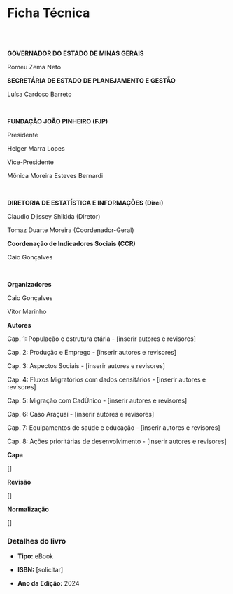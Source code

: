 # Ficha Técnica {.unnumbered}

<br>
<br>

**GOVERNADOR DO ESTADO DE MINAS GERAIS**

Romeu Zema Neto

**SECRETÁRIA DE ESTADO DE PLANEJAMENTO E GESTÃO**

Luísa Cardoso Barreto


<br>

**FUNDAÇÃO JOÃO PINHEIRO (FJP)**

Presidente

Helger Marra Lopes

Vice-Presidente

Mônica Moreira Esteves Bernardi


<br>


**DIRETORIA DE ESTATÍSTICA E INFORMAÇÕES (Direi)**

Claudio Djissey Shikida (Diretor)

Tomaz Duarte Moreira (Coordenador-Geral)


**Coordenação de Indicadores Sociais (CCR)**

Caio Gonçalves


<br>

**Organizadores**

Caio Gonçalves

Vitor Marinho

**Autores**

Cap. 1: População e estrutura etária - \[inserir autores e revisores\]

Cap. 2: Produção e Emprego - \[inserir autores e revisores\]

Cap. 3: Aspectos Sociais - \[inserir autores e revisores\]

Cap. 4: Fluxos Migratórios com dados censitários - \[inserir autores e revisores\]

Cap. 5: Migração com CadÚnico - \[inserir autores e revisores\]

Cap. 6: Caso Araçuaí - \[inserir autores e revisores\]

Cap. 7: Equipamentos de saúde e educação - \[inserir autores e revisores\]

Cap. 8: Ações prioritárias de desenvolvimento - \[inserir autores e revisores\]

**Capa**

\[\]

**Revisão**

\[\]

**Normalização**

\[\]

### Detalhes do livro

-   **Tipo:** eBook

-   **ISBN:** \[solicitar\]

-   **Ano da Edição:** 2024
